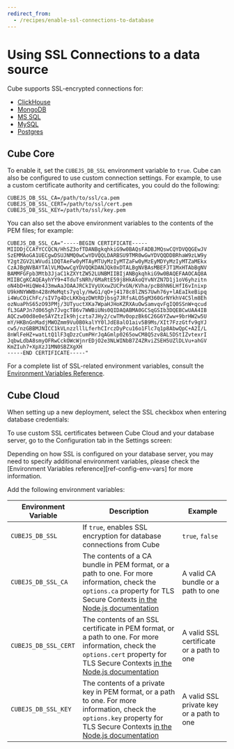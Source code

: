 ```yaml
---
redirect_from:
  - /recipes/enable-ssl-connections-to-database
---
```


# Using SSL Connections to a data source

Cube supports SSL-encrypted connections for:

- [ClickHouse][ref-config-db-clickhouse]
- [MongoDB][ref-config-db-mongodb]
- [MS SQL][ref-config-db-mssql]
- [MySQL][ref-config-db-mysql]
- [Postgres][ref-config-db-postgres]

## Cube Core

To enable it, set the `CUBEJS_DB_SSL` environment variable to `true`. Cube can
also be configured to use custom connection settings. For example, to use a
custom certificate authority and certificates, you could do the following:

```dotenv
CUBEJS_DB_SSL_CA=/path/to/ssl/ca.pem
CUBEJS_DB_SSL_CERT=/path/to/ssl/cert.pem
CUBEJS_DB_SSL_KEY=/path/to/ssl/key.pem
```

You can also set the above environment variables to the contents of the PEM
files; for example:

```dotenv
CUBEJS_DB_SSL_CA="-----BEGIN CERTIFICATE-----
MIIDDjCCAfYCCQCN/HhSZ3ofTDANBgkqhkiG9w0BAQsFADBJMQswCQYDVQQGEwJV
SzEMMAoGA1UECgwDSUJNMQ0wCwYDVQQLDARBSU9TMR0wGwYDVQQDDBRhaW9zLW9y
Y2gtZGV2LWVudi1DQTAeFw0yMTAyMTUyMzIyMTZaFw0yMzEyMDYyMzIyMTZaMEkx
CzAJBgNVBAYTAlVLMQwwCgYDVQQKDANJQk0xDTALBgNVBAsMBEFJT1MxHTAbBgNV
BAMMFGFpb3Mtb3JjaC1kZXYtZW52LUNBMIIBIjANBgkqhkiG9w0BAQEFAAOCAQ8A
MIIBCgKCAQEAyhYY9+4TduTsNRh/6MaRtE59j8HkAkoQYvNYZN7D1j1oV6yhzitn
oN4bD+HiQWe4J3mwAaJOAAJRCkIVyUXxwZUCPxGN/KVha/pcB8hN6LHfI6vInixp
U9kHNYWWBn428nMeMqts7yqly/HwG1/qO+j4178c8lZNS7Uwh76y+lAEaIkeBipq
i4WuCOiChFc/sIV7g4DcLKKbqzDWtRDjbsg7JRfsALO5gM360GrNYkhV4C5lm8Eh
ozNuaPhS65zO93PMj/3UTyuctXKa7WpaHJHoKZRXAuOwSamvqvFgIQ0SSnW+qcud
fL3GAPJn7d065gh7JvgcT86v7WWBiUNs0QIDAQABMA0GCSqGSIb3DQEBCwUAA4IB
AQCzw00d8e0e5AYZtzIk9hjczta7JHy2/cwTMv0opzBk6C26G6YZww+9brHW2w5U
mY/HKBnGnMadjMWOZmm9Vu0B0kalYY0lJdE8alO1aiv5B9Ms/XIt7FzzGtfv9gYJ
cw5/nzGBBMJNICC1kVLnzzlllLferhCIrczDyPcu16o1Flc7q1p8AbwQpC+A2I/L
8nWlFeHZ+watLtQ1lF3qDzzCumPHrJqAGmlp0265owCM8Q5zv8AL5DStIZvtexrI
JqbwLdbA8smyOFRwCckOWcWjnrEDjO2e3NLWINbB7Z4ZRviZSEH5UZlDLVu+ahGV
KmZIuh7+XpXzJ1MN0SBZXgXH
-----END CERTIFICATE-----"
```

For a complete list of SSL-related environment variables, consult the
[Environment Variables Reference][ref-env-var].

## Cube Cloud

When setting up a new deployment, select the SSL checkbox when entering
database credentials:

<Screenshot
  alt="Cube Cloud Database Connection Screen for Postgres"
  src="https://ucarecdn.com/a3edc952-41e2-4320-8c32-4524c85af5a6/"
/>

To use custom SSL certificates between Cube Cloud and your database server, go
to the <Btn>Configuration</Btn> tab in the <Btn>Settings</Btn> screen:

<WarningBox>

Depending on how SSL is configured on your database server, you may need to
specify additional environment variables, please check the [Environment
Variables reference][ref-config-env-vars] for more information.

</WarningBox>

<Screenshot
  alt="Cube Cloud Database Connection Screen"
  src="https://ucarecdn.com/1fd4354c-deec-4fc1-bfdb-e05636021efd/"
/>

Add the following environment variables:

| Environment Variable | Description                                                                                                                                                                                                 | Example                                  |
| -------------------- | ----------------------------------------------------------------------------------------------------------------------------------------------------------------------------------------------------------- | ---------------------------------------- |
| `CUBEJS_DB_SSL`      | If `true`, enables SSL encryption for database connections from Cube                                                                                                                                        | `true`, `false`                          |
| `CUBEJS_DB_SSL_CA`   | The contents of a CA bundle in PEM format, or a path to one. For more information, check the `options.ca` property for TLS Secure Contexts [in the Node.js documentation][nodejs-docs-tls-options]          | A valid CA bundle or a path to one       |
| `CUBEJS_DB_SSL_CERT` | The contents of an SSL certificate in PEM format, or a path to one. For more information, check the `options.cert` property for TLS Secure Contexts [in the Node.js documentation][nodejs-docs-tls-options] | A valid SSL certificate or a path to one |
| `CUBEJS_DB_SSL_KEY`  | The contents of a private key in PEM format, or a path to one. For more information, check the `options.key` property for TLS Secure Contexts [in the Node.js documentation][nodejs-docs-tls-options]       | A valid SSL private key or a path to one |

[nodejs-docs-tls-options]:
  https://nodejs.org/docs/latest/api/tls.html#tls_tls_createsecurecontext_options
[ref-config-db-clickhouse]: /config/databases/clickhouse
[ref-config-db-mongodb]: /config/databases/mongodb
[ref-config-db-mssql]: /config/databases/mssql
[ref-config-db-mysql]: /config/databases/mysql
[ref-config-db-postgres]: /config/databases/postgres
[ref-env-var]: /reference/environment-variables

